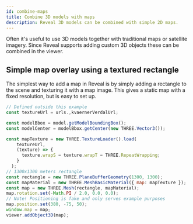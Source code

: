 ```yaml
---
id: combine-maps
title: Combine 3D models with maps
description: Reveal 3D models can be combined with simple 2D maps.
---
```



Often it's useful to use 3D models together with traditional maps or satellite imagery. Since Reveal supports
adding custom 3D objects these can be combined in the viewer.

<DemoWrapper name="Cognite3DViewerDemo" />

## Simple map overlay using a textured rectangle

The simplest way to add a map in Reveal is by simply adding a rectangle to the scene and texturing it with a
map image. This gives a static map with a fixed resolution, but is easy to set up.

```jsx runnable
// Defined outside this example
const textureUrl = urls.,kvaernerVerdalUrl;

const modelBbox = model.getModelBoundingBox();
const modelCenter = modelBbox.getCenter(new THREE.Vector3());

const mapTexture = new THREE.TextureLoader().load(
    textureUrl,
    (texture) => {
      texture.wrapS = texture.wrapT = THREE.RepeatWrapping;
    }
  );
// 1300x1300 meters rectangle
const rectangle = new THREE.PlaneBufferGeometry(1300, 1300);
const mapMaterial = new THREE.MeshBasicMaterial({ map: mapTexture });
const map = new THREE.Mesh(rectangle, mapMaterial);
map.rotation.set(-Math.PI / 2.0, 0.0, 0.0);
// Note! Positioning is fake and only serves example purposes
map.position.set(380, -75, 50);
window.map = map;
viewer.addObject3D(map);
```
